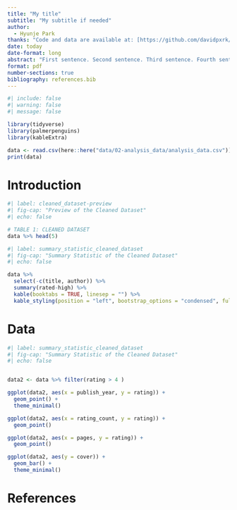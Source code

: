 ```yaml
---
title: "My title"
subtitle: "My subtitle if needed"
author: 
  - Hyunje Park
thanks: "Code and data are available at: [https://github.com/davidpxrk/childrens-book-rating](https://github.com/davidpxrk/childrens-book-rating)."
date: today
date-format: long
abstract: "First sentence. Second sentence. Third sentence. Fourth sentence."
format: pdf
number-sections: true
bibliography: references.bib
---
```


```r
#| include: false
#| warning: false
#| message: false

library(tidyverse)
library(palmerpenguins)
library(kableExtra)

data <- read.csv(here::here("data/02-analysis_data/analysis_data.csv"))
print(data)
```


# Introduction



```r
#| label: cleaned_dataset-preview
#| fig-cap: "Preview of the Cleaned Dataset"
#| echo: false

# TABLE 1: CLEANED DATASET
data %>% head(5)
```


```r
#| label: summary_statistic_cleaned_dataset
#| fig-cap: "Summary Statistic of the Cleaned Dataset"
#| echo: false

data %>% 
  select(-c(title, author)) %>% 
  summary(rated-high) %>% 
  kable(booktabs = TRUE, linesep = "") %>% 
  kable_styling(position = "left", bootstrap_options = "condensed", full_width = FALSE)


```


# Data {#sec-data}



```r
#| label: summary_statistic_cleaned_dataset
#| fig-cap: "Summary Statistic of the Cleaned Dataset"
#| echo: false


data2 <- data %>% filter(rating > 4 )

ggplot(data2, aes(x = publish_year, y = rating)) +
  geom_point() +
  theme_minimal()

ggplot(data2, aes(x = rating_count, y = rating)) +
  geom_point() 

ggplot(data2, aes(x = pages, y = rating)) +
  geom_point() 

ggplot(data2, aes(y = cover)) + 
  geom_bar() +
  theme_minimal()


```



\newpage


# References


